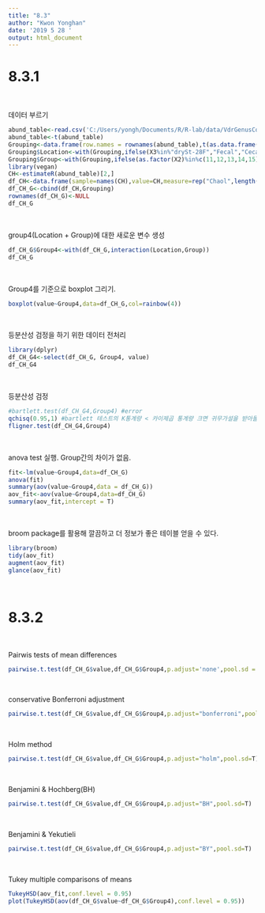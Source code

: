 ---
title: "8.3"
author: "Kwon Yonghan"
date: '2019 5 28 '
output: html_document
---
# 8.3.1
<br>

데이터 부르기
```{r}
abund_table<-read.csv('C:/Users/yongh/Documents/R/R-lab/data/VdrGenusCounts.csv',row.names = 1,check.names=F)
abund_table<-t(abund_table)
Grouping<-data.frame(row.names = rownames(abund_table),t(as.data.frame(strsplit(rownames(abund_table),"_"))))
Grouping$Location<-with(Grouping,ifelse(X3%in%"drySt-28F","Fecal","Cecal"))
Grouping$Group<-with(Grouping,ifelse(as.factor(X2)%in%c(11,12,13,14,15),c("Vdr-/-"),c("WT")))
library(vegan)
CH<-estimateR(abund_table)[2,]
df_CH<-data.frame(sample=names(CH),value=CH,measure=rep("Chaol",length(CH)))
df_CH_G<-cbind(df_CH,Grouping)
rownames(df_CH_G)<-NULL
df_CH_G
```
<br>

group4(Location + Group)에 대한 새로운 변수 생성
```{r}
df_CH_G$Group4<-with(df_CH_G,interaction(Location,Group))
df_CH_G
```
<br>


Group4를 기준으로 boxplot 그리기.
```{r}
boxplot(value~Group4,data=df_CH_G,col=rainbow(4))
```
<br>


등분산성 검정을 하기 위한 데이터 전처리
```{r}
library(dplyr)
df_CH_G4<-select(df_CH_G, Group4, value)
df_CH_G4
```
<br>


등분산성 검정
```{r}
#bartlett.test(df_CH_G4,Group4) #error
qchisq(0.95,1) #bartlett 테스트의 K통계량 < 카이제곱 통계량 크면 귀무가설을 받아들임.
fligner.test(df_CH_G4,Group4)
```
<br>


anova test 실행. Group간의 차이가 없음.
```{r}
fit<-lm(value~Group4,data=df_CH_G)
anova(fit)
summary(aov(value~Group4,data = df_CH_G))
aov_fit<-aov(value~Group4,data=df_CH_G)
summary(aov_fit,intercept = T)
```
<br>


broom package를 활용해 깔끔하고 더 정보가 좋은 테이블 얻을 수 있다.
```{r}
library(broom)
tidy(aov_fit)
augment(aov_fit)
glance(aov_fit)
```
<br>

# 8.3.2
<br>

Pairwis tests of mean differences
```{r}
pairwise.t.test(df_CH_G$value,df_CH_G$Group4,p.adjust='none',pool.sd = T)
```
<br>


conservative Bonferroni adjustment
```{r}
pairwise.t.test(df_CH_G$value,df_CH_G$Group4,p.adjust="bonferroni",pool.sd = T)
```
<br>


Holm method
```{r}
pairwise.t.test(df_CH_G$value,df_CH_G$Group4,p.adjust="holm",pool.sd=T)
```
<br>


Benjamini & Hochberg(BH)
```{r}
pairwise.t.test(df_CH_G$value,df_CH_G$Group4,p.adjust="BH",pool.sd=T)
```
<br>


Benjamini & Yekutieli
```{r}
pairwise.t.test(df_CH_G$value,df_CH_G$Group4,p.adjust="BY",pool.sd=T)
```
<br>


Tukey multiple comparisons of means
```{r}
TukeyHSD(aov_fit,conf.level = 0.95)
plot(TukeyHSD(aov(df_CH_G$value~df_CH_G$Group4),conf.level = 0.95))
```